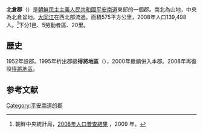 {{Infobox  Korean settlement
| context = north
| img = DPRK2006_Pyongnam-Bukchang.PNG
| hangul = 북창군
| hanja = {{linktext|北|倉|郡}}
|rr=Bukchang-gun
|mr=Pukch'ang-gun
| area_km2 = 575
|  pop = 139498
| popyear = 2008
|  divs = 1邑、5勞動者區、20里
}}
'''北倉郡'''（{{kor|諺=북창군|漢=北倉郡|羅=Pukchang gun|f=y}}）是[[朝鮮民主主義人民共和國|朝鮮民主主義人民共和國]][[平安南道|平安南道]]東部的一個郡。南北為山地，中央為北倉盆地。[[大同江|大同江]]在西北部流過。面積575平方公里，2008年人口139,498人。<ref>朝鮮中央統計局，[http://unstats.un.org/unsd/demographic/sources/census/2010_PHC/North_Korea/Final%20national%20census%20report.pdf 2008年人口普查結果] {{Wayback|url=http://unstats.un.org/unsd/demographic/sources/census/2010_PHC/North_Korea/Final%20national%20census%20report.pdf |date=20130228042653 }}，2009 年。</ref>下分1邑、5勞動者區、20里。

==歷史==
1952年設郡。1995年析出郡級'''得將地區'''（{{lang|ko|득장지구}}），2000年撤銷併入本郡。2008年再復設[[得將地區|得將地區]]。

==参考文献==
<div class="references-small">
<references></references>
</div>

{{平安南道行政區劃}}

{{DEFAULTSORT:Pukchang-gun}}
[[Category:平安南道的郡|Category:平安南道的郡]]